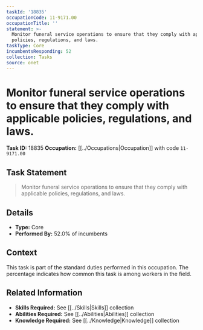 ```yaml
---
taskId: '18835'
occupationCode: 11-9171.00
occupationTitle: ''
statement: >-
  Monitor funeral service operations to ensure that they comply with applicable
  policies, regulations, and laws.
taskType: Core
incumbentsResponding: 52
collection: Tasks
source: onet
---
```

# Monitor funeral service operations to ensure that they comply with applicable policies, regulations, and laws.

**Task ID:** 18835
**Occupation:** [[../Occupations|Occupation]] with code `11-9171.00`

## Task Statement

> Monitor funeral service operations to ensure that they comply with applicable policies, regulations, and laws.

## Details

- **Type:** Core
- **Performed By:** 52.0% of incumbents

## Context

This task is part of the standard duties performed in this occupation. The percentage indicates how common this task is among workers in the field.

## Related Information

- **Skills Required:** See [[../Skills|Skills]] collection
- **Abilities Required:** See [[../Abilities|Abilities]] collection
- **Knowledge Required:** See [[../Knowledge|Knowledge]] collection
